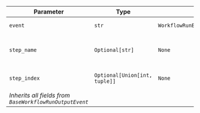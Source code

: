 | Parameter | Type | Default | Description |
|-----------|------|---------|-------------|
| `event` | `str` | `WorkflowRunEvent.step_started.value` | Event type identifier |
| `step_name` | `Optional[str]` | `None` | Name of the step being started |
| `step_index` | `Optional[Union[int, tuple]]` | `None` | Index or position of the step |
| *Inherits all fields from `BaseWorkflowRunOutputEvent`* |